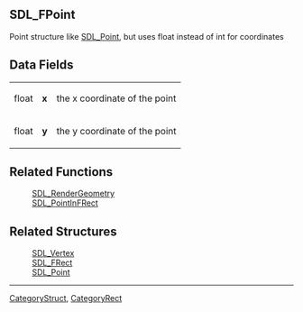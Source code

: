 == SDL_FPoint ==
Point structure like [[SDL_Point]], but uses float instead of int for coordinates


== Data Fields ==
{|
|float
|'''x'''
|the x coordinate of the point
|-
|float
|'''y'''
|the y coordinate of the point
|}

== Related Functions ==
:[[SDL_RenderGeometry]]
:[[SDL_PointInFRect]]

== Related Structures ==
:[[SDL_Vertex]]
:[[SDL_FRect]]
:[[SDL_Point]]

----
[[CategoryStruct]], [[CategoryRect]]